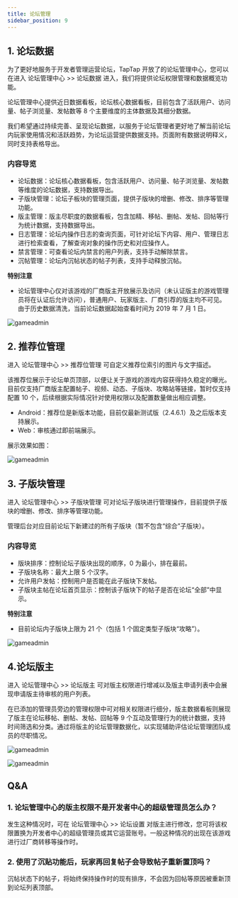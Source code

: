 ```yaml
---
title: 论坛管理
sidebar_position: 9
---
```


## 1. 论坛数据
为了更好地服务于开发者管理运营论坛，TapTap 开放了的论坛管理中心，您可以在进入 <Blue>论坛管理中心</Blue> >> <Blue>论坛数据</Blue> 进入，我们将提供论坛权限管理和数据概览功能。

论坛管理中心提供近日数据看板，论坛核心数据看板，目前包含了活跃用户、访问量、帖子浏览量、发帖数等 8 个主要维度的主体数据及其细分数据。

我们希望通过持续完善、呈现论坛数据，以服务于论坛管理者更好地了解当前论坛内玩家使用情况和活跃趋势，为论坛运营提供数据支持。页面附有数据说明释义，同时支持表格导出。


### 内容导览
- 论坛数据：论坛核心数据看板，包含活跃用户、访问量、帖子浏览量、发帖数等维度的论坛数据，支持数据导出。
- 子版块管理：论坛子板块的管理页面，提供子版块的增删、修改、排序等管理功能。
- 版主管理：版主尽职度的数据看板，包含加精、移帖、删帖、发帖、回帖等行为统计数据，支持数据导出。
- 日志管理：论坛内操作日志的查询页面，可针对论坛下内容、用户、管理日志进行检索查看，了解查询对象的操作历史和对应操作人。
- 禁言管理：可查看论坛内禁言的用户列表，支持手动解除禁言。
- 沉帖管理：论坛内沉帖状态的帖子列表，支持手动释放沉帖。

**特别注意**
- 论坛管理中心仅对该游戏的厂商版主开放展示及访问（未认证版主的游戏管理员将在认证后允许访问），普通用户、玩家版主、厂商引荐的版主均不可见。由于历史数据清洗，当前论坛数据起始查看时间为 2019 年 7 月 1 日。

![gameadmin](/img/论坛数据.png)

## 2. 推荐位管理
进入 <Blue>论坛管理中心</Blue> >> <Blue>推荐位管理</Blue> 可自定义推荐位索引的图片与文字描述。

该推荐位展示于论坛单页顶部，以便让关于游戏的游戏内容获得持久稳定的曝光。目前仅支持厂商版主配置帖子、视频、动态、子版块、攻略站等链接，暂时仅支持配置 10 个，后续根据实际情况针对使用权限以及配置数量做出相应调整。

- Android：推荐位是新版本功能，目前仅最新测试版（2.4.6.1）及之后版本支持展示。
- Web：审核通过即前端展示。

展示效果如图： 

![gameadmin](/img/推荐位管理.jpeg)

## 3. 子版块管理
进入 <Blue>论坛管理中心</Blue> >> <Blue>子版块管理</Blue> 可对论坛子版块进行管理操作，目前提供子版块的增删、修改、排序等管理功能。

管理后台对应目前论坛下新建过的所有子版块（暂不包含“综合”子版块）。

### 内容导览
- 版块排序：控制论坛子版块出现的顺序，0 为最小，排在最前。
- 子版块名称：最大上限 5 个汉字。
- 允许用户发帖：控制用户是否能在此子版块下发帖。
- 子版块主帖在论坛首页显示：控制该子版块下的帖子是否在论坛“全部”中显示。

**特别注意**
- 目前论坛内子版块上限为 21 个（包括 1 个固定类型子版块“攻略”）。

![gameadmin](/img/子版块管理.png)

## 4.论坛版主
进入 <Blue>论坛管理中心</Blue> >> <Blue>论坛版主</Blue>  可对版主权限进行增减以及版主申请列表中会展现申请版主待审核的用户列表。

在已添加的管理员旁边的管理权限中可对相关权限进行细分，版主数据看板则展现了版主在论坛移帖、删帖、发帖、回帖等 9 个互动及管理行为的统计数据，支持时间筛选和分类。通过将版主的论坛管理数据化，以实现辅助评估论坛管理团队成员的尽职情况。

![gameadmin](/img/版主权限管理.png)

![gameadmin](/img/版主数据.png)

## Q&A
### 1. 论坛管理中心的版主权限不是开发者中心的超级管理员怎么办？
发生这种情况时，可在 <Blue>论坛管理中心</Blue> >> <Blue>论坛设置</Blue> 对版主进行修改，您可将该权限置换为开发者中心的超级管理员或其它运营账号。一般这种情况的出现在该游戏进行过厂商转移等操作时。

### 2. 使用了沉贴功能后，玩家再回复帖子会导致帖子重新置顶吗？
沉帖状态下的帖子，将始终保持操作时的现有排序，不会因为回帖等原因被重新顶到论坛列表顶部。

